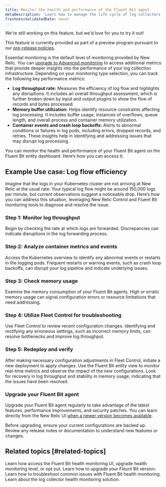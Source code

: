 ```yaml
---
title: Monitor the health and performance of the Fluent Bit agent
metaDescription: 'Learn how to manage the life cycle of log collectors in New Relic.'
freshnessValidatedDate: never
---
```


<Callout title="preview">
  We're still working on this feature, but we'd love for you to try it out!

  This feature is currently provided as part of a preview program pursuant to our [pre-release policies](/docs/licenses/license-information/referenced-policies/new-relic-pre-release-policy).
</Callout>

Essential monitoring is the default level of monitoring provided by New Relic. You can [upgrade to Advanced monitoring](/docs/logs/log-collectors-health-monitoring/fluent-bit-heath-monitoring/fb-on-k8-clusters/#upgrade-fluent-bit-health-monitoring-level) to access additional metrics that provide deeper insights into the performance of your log collection infrastructure. Depending on your monitoring type selection, you can track the following key performance metrics:

- **Log throughput rate:** Measures the efficiency of log flow and highlights any disruptions. It includes an overall throughput assessment, which is further broken down by input and output plugins to show the flow of records and bytes processed.
- **Memory buffer utilization:** Helps identify resource constraints affecting log processing. It includes buffer usage, instances of overflows, queue length, and overall process and container memory utilization.
- **Container events and crash loop backoffs:** Alerts to abnormal conditions or failures in log pods, including errors, dropped records, and retries. These insights help in identifying and addressing issues that may disrupt log processing.

You can monitor the health and performance of your Fluent Bit agent on the Fluent Bit entity dashboard. Here’s how you can access it:

## Example Use case: Log flow efficiency
Imagine that the logs in your Kubernetes cluster are not arriving at New Relic at the usual rate. Your typical log flow might be around 150,000 logs per minute, but current observations suggest a noticeable drop. Here’s how you can address this situation, leveraging New Relic Control and Fluent Bit monitoring tools to diagnose and resolve the issue.

### Step 1: Monitor log throughput
Begin by checking the rate at which logs are forwarded. Discrepancies can indicate disruptions in the log forwarding process.

### Step 2: Analyze container metrics and events
Access the Kubernetes overview to identify any abnormal events or restarts in the logging pods. Frequent restarts or warning events, such as crash loop backoffs, can disrupt your log pipeline and indicate underlying issues.

### Step 3: Check memory usage
Examine the memory consumption of your Fluent Bit agents. High or erratic memory usage can signal configuration errors or resource limitations that need addressing.

### Step 4: Utilize Fleet Control for troubleshooting
Use Fleet Control to review recent configuration changes. Identifying and rectifying any erroneous settings, such as incorrect memory limits, can resolve bottlenecks and improve log throughput.

### Step 5: Redeploy and verify
After making necessary configuration adjustments in Fleet Control, initiate a new deployment to apply changes.
Use the Fluent Bit entity view to monitor real-time metrics and observe the impact of the new configurations. Look for recovery in log throughput and stability in memory usage, indicating that the issues have been resolved.

### Upgrade your Fluent Bit agent
Upgrade your Fluent Bit agent regularly to take advantage of the latest features, performance improvements, and security patches. You can learn directly from the New Relic UI [when a newer version becomes available](/docs/release-notes/fluentbit-release-notes).

Before upgrading, ensure your current configurations are backed up. Review any release notes or documentation to understand new features or changes.

## Related topics [#related-topics]

<DocTiles>
  <DocTile title="Fluent Bit health monitoring for Kubernetes clusters" path="/docs/logs/log-collectors-health-monitoring/fluent-bit-heath-monitoring/fb-on-k8-clusters">Learn how access the Fluent Bit health monitoring UI, upgrade health monitoring level, or opt out.</DocTile>
  <DocTile title="Upgrade your Fleunt Bit version" path="/docs/logs/log-collectors-health-monitoring/fluent-bit-heath-monitoring/upgrade-fb.mdx" >Learn how to upgrade your Fleunt Bit version.</DocTile>
  <DocTile title="Troubleshoot common issues" path="/docs/logs/log-collectors-health-monitoring/fluent-bit-heath-monitoring/troubleshooting.mdx" >Learn how to troubleshoot common issues with Fluent Bit health monitoring.</DocTile>
  <DocTile title="Overview of log collector health monitoring" path="/docs/logs/log-collectors-health-monitoring/overview">Learn about the log collector health monitoring solution.</DocTile>
</DocTiles>
